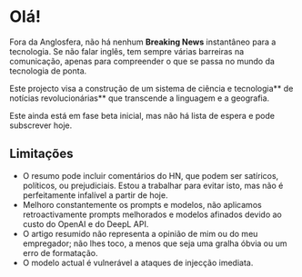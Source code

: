 
<CallToAction />

# Olá!

Fora da Anglosfera, não há nenhum **Breaking News** instantâneo para a tecnologia.
Se não falar inglês, tem sempre várias barreiras na comunicação, apenas para compreender o que se passa no mundo da tecnologia de ponta.


<Callout type="info" emoji="🗞">

Este projecto visa a construção de um sistema de ciência e tecnologia** de notícias revolucionárias** que transcende a linguagem e a geografia.

</Callout>

Este ainda está em fase beta inicial, mas não há lista de espera e pode subscrever hoje.

## Limitações

- O resumo pode incluir comentários do HN, que podem ser satíricos, políticos, ou prejudiciais. Estou a trabalhar para evitar isto, mas não é perfeitamente infalível a partir de hoje.
- Melhoro constantemente os prompts e modelos, não aplicamos retroactivamente prompts melhorados e modelos afinados devido ao custo do OpenAI e do DeepL API.
- O artigo resumido não representa a opinião de mim ou do meu empregador; não lhes toco, a menos que seja uma gralha óbvia ou um erro de formatação.
- O modelo actual é vulnerável a ataques de injecção imediata.
